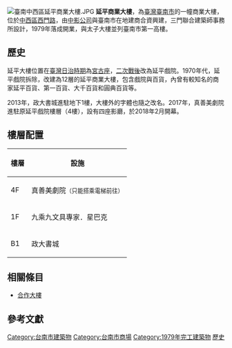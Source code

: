 {{coord|22|59|38|N|120|11|58|E|type:landmark|display=title}}
{{Infobox building
| building_name       = 延平商業大樓
| native_building_name=                         
| former_names        = 
| alternate_names     =
| image               = [[File:延平商業大樓_(2021).jpg|200px]]
| caption             = 2021年時的外觀
| map_type            = 
| altitude            = 
| building_type       = 商業大樓
| architectural_style = 
| structural_system   = [[鋼筋混凝土|鋼筋混凝土]]
| cost                = 
| ren_cost            = 
| location            = [[臺南市|臺南市]][[中西區_(臺南市)|中西區]]西門路二段
| address             = 
| client              = 
| owner               = 
| current_tenants     = 
| landlord            = 
| coordinates         = 
| start_date          = 
| completion_date     = 1979年
| inauguration_date   =
| renovation_date     = 
| demolition_date     = 
| destruction_date    = 
| height              = 
| diameter            = 
| other_dimensions    = 
| floor_count         = 地上12層，地下1層
| floor_area          = 
| main_contractor     = 
| architect           = 
| architecture_firm   = 
| structural_engineer = 
| services_engineer   = 
| civil_engineer      = 
| other_designers     = 
| quantity_surveyor   = 
| awards              = 
| references          = 
}}
[[File:臺南中西區延平商業大樓.JPG|thumb]]
'''延平商業大樓'''，為[[臺灣|臺灣]][[臺南市|臺南市]]的一幢商業大樓，位於[[中西區_(臺南市)|中西區]][[西門路_(臺南市)|西門路]]，由[[中影公司|中影公司]]與臺南市在地建商合資興建，三門聯合建築師事務所設計{{r|當代名人錄}}，1979年落成開業，與太子大樓並列臺南市第一高樓。

==歷史==
延平大樓位置在[[臺灣日治時期|臺灣日治時期]]為[[宮古座|宮古座]]，[[臺灣戰後時期|二次戰後]]改為延平戲院。1970年代，延平戲院拆除，改建為12層的延平商業大樓，包含戲院與百貨，{{r|經濟日報19770516}}內曾有較知名的商家延平百貨、第一百貨、大千百貨和圓典百貨等。

2013年，政大書城進駐地下1樓，大樓外的字體也隨之改名{{r|工商時報20130409}}。2017年，真善美劇院進駐原延平戲院樓層（4樓），設有四座影廳，於2018年2月開幕。

==樓層配置==
{| class="wikitable"
|-
! 樓層
! 設施
|-
| 4F
| 真善美劇院<small>（只能搭乘電梯前往）</small>
|-
| 1F
| 九乘九文具專家．星巴克
|-
| B1
| 政大書城
|}

==相關條目==
* [[合作大樓|合作大樓]]

==參考文獻==
{{reflist|refs=

<!--新聞報導-->
<ref name="經濟日報19770516">{{cite news|author=台南訊|title=〈延平商業大樓破土〉|agency=《經濟日報》|date=1977-05-16}}</ref>
<ref name="工商時報20130409">{{cite news|author=陳惠珍|title=〈政大書城 重塑延平大樓〉|newspaper=《工商時報》|date=2013-03-16}}</ref> 

<!-- 圖書 -->
<ref name="當代名人錄">{{cite book|author=中華民國當代名人錄編輯委員會|date=1978|title=《中華民國當代名人錄 第 3 卷》|publisher=台灣中華書局|url = https://books.google.com.tw/books?hl=zh-TW&id=9-8wAQAAIAAJ}}</ref>
}}

{{Taiwan Shopping Market}}
[[Category:台南市建築物|Category:台南市建築物]]
[[Category:台南市商場|Category:台南市商場]]
[[Category:1979年完工建築物|Category:1979年完工建築物]]
[[Category:中影公司|歷史]]